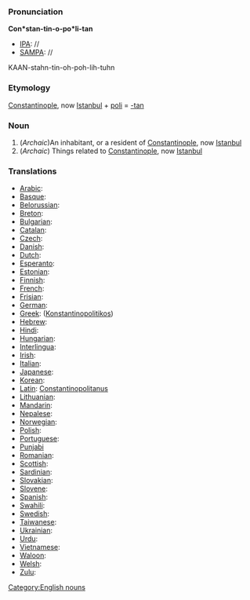 [[Category:English nouns]]
===Pronunciation===

'''Con*stan-tin-o-po*li-tan'''
*[[IPA]]: //
*[[SAMPA]]: //
KAAN-stahn-tin-oh-poh-lih-tuhn
===Etymology===

[[Constantinople]], now [[Istanbul]] + [[poli]] = [[-tan]]
=== Noun ===

#(''Archaic'')An inhabitant, or a resident of [[Constantinople]], now [[Istanbul]]
#(''Archaic'') Things related to [[Constantinople]], now [[Istanbul]]
===Translations===

*[[Arabic]]:
*[[Basque]]:
*[[Belorussian]]:
*[[Breton]]:
*[[Bulgarian]]:
*[[Catalan]]:
*[[Czech]]:
*[[Danish]]:
*[[Dutch]]:
*[[Esperanto]]:
*[[Estonian]]:
*[[Finnish]]:
*[[French]]:
*[[Frisian]]:
*[[German]]:
*[[Greek]]: ([[Konstantinopolitikos]])
*[[Hebrew]]:
*[[Hindi]]:
*[[Hungarian]]: 
*[[Interlingua]]:
*[[Irish]]:
*[[Italian]]:
*[[Japanese]]:
*[[Korean]]:
*[[Latin]]: [[Constantinopolitanus]]
*[[Lithuanian]]:
*[[Mandarin]]:
*[[Nepalese]]:
*[[Norwegian]]:
*[[Polish]]:
*[[Portuguese]]:
*[[Punjabi]]
*[[Romanian]]:
*[[Scottish]]:
*[[Sardinian]]:
*[[Slovakian]]:
*[[Slovene]]:
*[[Spanish]]:
*[[Swahili]]:
*[[Swedish]]:
*[[Taiwanese]]:
*[[Ukrainian]]:
*[[Urdu]]:
*[[Vietnamese]]:
*[[Waloon]]:
*[[Welsh]]:
*[[Zulu]]: